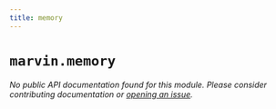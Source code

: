 ```yaml
---
title: memory
---
```


# `marvin.memory`

*No public API documentation found for this module. Please consider contributing documentation or [opening an issue](https://github.com/prefectHQ/marvin/issues/new).*

